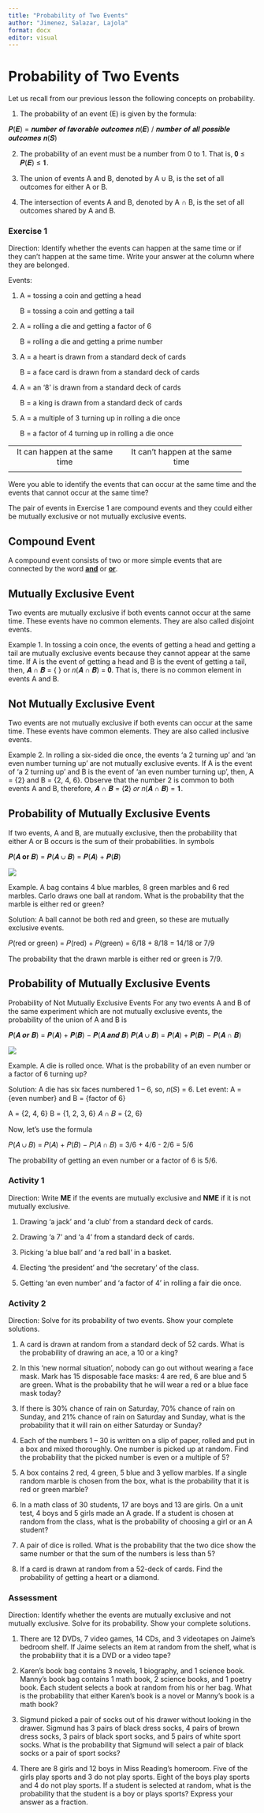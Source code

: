 ```yaml
---
title: "Probability of Two Events"
author: "Jimenez, Salazar, Lajola"
format: docx
editor: visual
---
```


# Probability of Two Events

Let us recall from our previous lesson the following concepts on probability.

1.  The probability of an event (E) is given by the formula:

𝑷(𝑬) = 𝒏𝒖𝒎𝒃𝒆𝒓 𝒐𝒇 𝒇𝒂𝒗𝒐𝒓𝒂𝒃𝒍𝒆 𝒐𝒖𝒕𝒄𝒐𝒎𝒆𝒔 𝒏(𝑬) / 𝒏𝒖𝒎𝒃𝒆𝒓 𝒐𝒇 𝒂𝒍𝒍 𝒑𝒐𝒔𝒔𝒊𝒃𝒍𝒆 𝒐𝒖𝒕𝒄𝒐𝒎𝒆𝒔 𝒏(𝑺)

2.  The probability of an event must be a number from 0 to 1. That is, 𝟎 ≤ 𝑷(𝑬) ≤ 𝟏.

3.  The union of events A and B, denoted by A ∪ B, is the set of all outcomes for either A or B.

4.  The intersection of events A and B, denoted by A ∩ B, is the set of all outcomes shared by A and B.

### Exercise 1

Direction: Identify whether the events can happen at the same time or if they can’t happen at the same time. Write your answer at the column where they are belonged.

Events:

1)  A = tossing a coin and getting a head

    B = tossing a coin and getting a tail

2)  A = rolling a die and getting a factor of 6

    B = rolling a die and getting a prime number

3)  A = a heart is drawn from a standard deck of cards

    B = a face card is drawn from a standard deck of cards

4)  A = an ‘8’ is drawn from a standard deck of cards

    B = a king is drawn from a standard deck of cards

5)  A = a multiple of 3 turning up in rolling a die once

    B = a factor of 4 turning up in rolling a die once

+:------------------------------:+:--------------------------------:+
| It can happen at the same time | It can't happen at the same time |
+--------------------------------+----------------------------------+
|                                |                                  |
+--------------------------------+----------------------------------+

Were you able to identify the events that can occur at the same time and the events that cannot occur at the same time?

The pair of events in Exercise 1 are compound events and they could either be mutually exclusive or not mutually exclusive events.

## Compound Event

A compound event consists of two or more simple events that are connected by the word [**and**]{.underline} or [**or**]{.underline}.

## Mutually Exclusive Event

Two events are mutually exclusive if both events cannot occur at the same time. These events have no common elements. They are also called disjoint events.

Example 1. In tossing a coin once, the events of getting a head and getting a tail are mutually exclusive events because they cannot appear at the same time. If A is the event of getting a head and B is the event of getting a tail, then, 𝑨 ∩ 𝑩 = { } or 𝑛(𝑨 ∩ 𝑩) = 𝟎. That is, there is no common element in events A and B.

## Not Mutually Exclusive Event

Two events are not mutually exclusive if both events can occur at the same time. These events have common elements. They are also called inclusive events.

Example 2. In rolling a six-sided die once, the events ‘a 2 turning up’ and ‘an even number turning up’ are not mutually exclusive events. If A is the event of ‘a 2 turning up’ and B is the event of ‘an even number turning up’, then, A = {2} and B = {2, 4, 6}. Observe that the number 2 is common to both events A and B, therefore, 𝑨 ∩ 𝑩 = {𝟐} 𝑜𝑟 𝑛(𝑨 ∩ 𝑩) = 𝟏.

## Probability of Mutually Exclusive Events

If two events, A and B, are mutually exclusive, then the probability that either A or B occurs is the sum of their probabilities. In symbols

𝑷(𝑨 𝐨𝐫 𝑩) = 𝑷(𝑨 ∪ 𝑩) = 𝑷(𝑨) + 𝑷(𝑩)

![](01.png)

Example. A bag contains 4 blue marbles, 8 green marbles and 6 red marbles. Carlo draws one ball at random. What is the probability that the marble is either red or green?

Solution: A ball cannot be both red and green, so these are mutually exclusive events.

𝑃(red or green) = 𝑃(red) + 𝑃(green) = 6/18 + 8/18 = 14/18 or 7/9

The probability that the drawn marble is either red or green is 7/9.

## Probability of Mutually Exclusive Events

Probability of Not Mutually Exclusive Events For any two events A and B of the same experiment which are not mutually exclusive events, the probability of the union of A and B is

𝑷(𝑨 𝒐𝒓 𝑩) = 𝑷(𝑨) + 𝑷(𝑩) − 𝑷(𝑨 𝒂𝒏𝒅 𝑩) 𝑷(𝑨 ∪ 𝑩) = 𝑷(𝑨) + 𝑷(𝑩) − 𝑷(𝑨 ∩ 𝑩)

![](02.png)

Example. A die is rolled once. What is the probability of an even number or a factor of 6 turning up?

Solution: A die has six faces numbered 1 – 6, so, 𝑛(𝑆) = 6. Let event: A = {even number} and B = {factor of 6}

A = {2, 4, 6} B = {1, 2, 3, 6} 𝐴 ∩ 𝐵 = {2, 6}

Now, let’s use the formula

𝑃(𝐴 ∪ 𝐵) = 𝑃(𝐴) + 𝑃(𝐵) − 𝑃(𝐴 ∩ 𝐵) = 3/6 + 4/6 - 2/6 = 5/6

The probability of getting an even number or a factor of 6 is 5/6.

### Activity 1

Direction: Write **ME** if the events are mutually exclusive and **NME** if it is not mutually exclusive.

1.  Drawing ‘a jack’ and ‘a club’ from a standard deck of cards.

2.  Drawing ‘a 7’ and ‘a 4’ from a standard deck of cards.

3.  Picking ‘a blue ball’ and ‘a red ball’ in a basket.

4.  Electing ‘the president’ and ‘the secretary’ of the class.

5.  Getting ‘an even number’ and ‘a factor of 4’ in rolling a fair die once.

### Activity 2

Direction: Solve for its probability of two events. Show your complete solutions.

1.  A card is drawn at random from a standard deck of 52 cards. What is the probability of drawing an ace, a 10 or a king?

2.  In this ‘new normal situation’, nobody can go out without wearing a face mask. Mark has 15 disposable face masks: 4 are red, 6 are blue and 5 are green. What is the probability that he will wear a red or a blue face mask today?

3.  If there is 30% chance of rain on Saturday, 70% chance of rain on Sunday, and 21% chance of rain on Saturday and Sunday, what is the probability that it will rain on either Saturday or Sunday?

4.  Each of the numbers 1 – 30 is written on a slip of paper, rolled and put in a box and mixed thoroughly. One number is picked up at random. Find the probability that the picked number is even or a multiple of 5?

5.  A box contains 2 red, 4 green, 5 blue and 3 yellow marbles. If a single random marble is chosen from the box, what is the probability that it is red or green marble?

6.  In a math class of 30 students, 17 are boys and 13 are girls. On a unit test, 4 boys and 5 girls made an A grade. If a student is chosen at random from the class, what is the probability of choosing a girl or an A student?

7.  A pair of dice is rolled. What is the probability that the two dice show the same number or that the sum of the numbers is less than 5?

8.  If a card is drawn at random from a 52-deck of cards. Find the probability of getting a heart or a diamond.

### Assessment

Direction: Identify whether the events are mutually exclusive and not mutually exclusive. Solve for its probability. Show your complete solutions.

1.  There are 12 DVDs, 7 video games, 14 CDs, and 3 videotapes on Jaime’s bedroom shelf. If Jaime selects an item at random from the shelf, what is the probability that it is a DVD or a video tape?

2.  Karen’s book bag contains 3 novels, 1 biography, and 1 science book. Manny’s book bag contains 1 math book, 2 science books, and 1 poetry book. Each student selects a book at random from his or her bag. What is the probability that either Karen’s book is a novel or Manny’s book is a math book?

3.  Sigmund picked a pair of socks out of his drawer without looking in the drawer. Sigmund has 3 pairs of black dress socks, 4 pairs of brown dress socks, 3 pairs of black sport socks, and 5 pairs of white sport socks. What is the probability that Sigmund will select a pair of black socks or a pair of sport socks?

4.  There are 8 girls and 12 boys in Miss Reading’s homeroom. Five of the girls play sports and 3 do not play sports. Eight of the boys play sports and 4 do not play sports. If a student is selected at random, what is the probability that the student is a boy or plays sports? Express your answer as a fraction.
